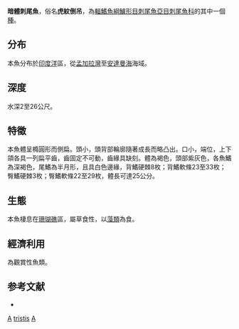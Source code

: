{{Speciesbox 
| genus = Acanthurus
| species = tristis
| status = NE
| status_system = IUCN3.1
| authority = [[Randall|Randall]], 1993
| synonyms = 
}}
'''暗體刺尾魚'''，俗名'''虎紋倒吊'''，為[[輻鰭魚綱|輻鰭魚綱]][[鱸形目|鱸形目]][[刺尾魚亞目|刺尾魚亞目]][[刺尾魚科|刺尾魚科]]的其中一個[[種|種]]。

==分布==
本魚分布於[[印度洋|印度洋]]區，從[[孟加拉灣|孟加拉灣]]至[[安達曼海|安達曼海]]海域。

==深度==
水深2至26公尺。

==特徵==
本魚體呈橢圓形而側扁。頭小，頭背部輪廓隨著成長而略凸出。口小，端位，上下頜各具一列扁平齒，齒固定不可動，齒緣具缺刻。體為褐色，頭部紫灰色，各魚鰭為深褐色，尾鰭為半月形，且具白色邊緣，背鰭硬棘8枚；背鰭軟條23至33枚；臀鰭硬棘3枚；臀鰭軟條22至29枚，體長可達25公分。

==生態==
本魚棲息在[[珊瑚礁|珊瑚礁]]區，屬草食性，以[[藻類|藻類]]為食。

==經濟利用==
為觀賞性魚類。

==参考文献==
*{{FishBase_species|genus=Acanthurus|species=tristis|year=2011|month=12}}
{{Taxonbar|from=Q1094777}}

[[Category:觀賞魚|A]]
[[Category:刺尾魚屬|tristis]]
[[Category:1993年描述的魚類|A]]
